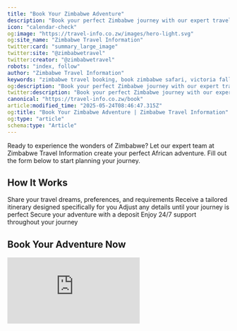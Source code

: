 ```yaml
---
title: "Book Your Zimbabwe Adventure"
description: "Book your perfect Zimbabwe journey with our expert travel specialists. From customized itineraries to full-service bookings, we handle every detail of your African adventure."
icon: "calendar-check"
og:image: "https://travel-info.co.zw/images/hero-light.svg"
og:site_name: "Zimbabwe Travel Information"
twitter:card: "summary_large_image"
twitter:site: "@zimbabwetravel"
twitter:creator: "@zimbabwetravel"
robots: "index, follow"
author: "Zimbabwe Travel Information"
keywords: "zimbabwe travel booking, book zimbabwe safari, victoria falls booking, zimbabwe accommodation, customized zimbabwe itinerary, zimbabwe tour packages, book zimbabwe adventure"
og:description: "Book your perfect Zimbabwe journey with our expert travel specialists. From customized itineraries to full-service bookings, we handle every detail of your African adventure."
twitter:description: "Book your perfect Zimbabwe journey with our expert travel specialists. From customized itineraries to full-service bookings, we handle every detail of your African adventure."
canonical: "https://travel-info.co.zw/book"
article:modified_time: "2025-05-24T08:46:47.315Z"
og:title: "Book Your Zimbabwe Adventure | Zimbabwe Travel Information"
og:type: "article"
schema:type: "Article"
---
```




Ready to experience the wonders of Zimbabwe? Let our expert team at Zimbabwe Travel Information create your perfect African adventure. Fill out the form below to start planning your journey.

## How It Works

<Steps>
  <Step title="Initial Consultation">
    Share your travel dreams, preferences, and requirements
  </Step>
  <Step title="Custom Proposal">
    Receive a tailored itinerary designed specifically for you
  </Step>
  <Step title="Refinement">
    Adjust any details until your journey is perfect
  </Step>
  <Step title="Confirmation">
    Secure your adventure with a deposit
  </Step>
  <Step title="Travel with Confidence">
    Enjoy 24/7 support throughout your journey
  </Step>
</Steps>

## Book Your Adventure Now

<Card>
  <div style={{ minWidth:"100%",maxWidth:"100%",border:"none" }}>
  <iframe id="JotFormIFrame-251418593486063" title="Booking Request Form" onload="window.parent.scrollTo(0,0)" allowtransparency="true" allow="geolocation; microphone; camera; fullscreen; payment" src="https://form.jotform.com/251418593486063" frameborder="0" style={{ minWidth:"100%",maxWidth:"100%",height:"100%",minHeight:"1800px",border:"none" }} scrolling="no" />

  </div>
</Card>

<script src="https://cdn.jotfor.ms/s/umd/latest/for-form-embed-handler.js" />

<script>
{`window.jotformEmbedHandler("iframe[id='JotFormIFrame-251418593486063']", "https://form.jotform.com/")`}

</script>

## Our Booking Services

### Complete Travel Solutions

<Tabs>
  <Tab title="Custom Itineraries">
    Our Zimbabwe specialists design your perfect journey based on your interests, timeframe, and budget. From wildlife safaris to cultural immersion, we craft experiences that showcase the real Zimbabwe.

    **Pricing:**

    - Up to 7 Days: $75
    - Up to 14 Days: $125
    - 15+ Days: $150
  </Tab>
  <Tab title="Accommodation">
    We partner with Zimbabwe's finest lodges, camps, and hotels to offer exceptional stays across the country. Our relationships mean special rates and exclusive perks for our travelers.
  </Tab>
  <Tab title="Activities">
    From thrilling Victoria Falls adventures to serene safari experiences, we handle all activity bookings so you can focus on enjoying Zimbabwe.
  </Tab>
  <Tab title="Transportation">
    Navigate Zimbabwe with ease. We coordinate airport transfers, domestic flights, private vehicles, and unique transport options.
  </Tab>
</Tabs>

### Service Options

<CardGroup cols={2}>
  <Card title="Self-Planned Travel Review" icon="magnifying-glass" color="#4CAF50">
    **$25**

    Have our experts review your itinerary to ensure it's realistic and maximizes your Zimbabwe experience.
  </Card>
  <Card title="Full Service Booking" icon="concierge-bell" color="#9C27B0">
    **$50 + 5% of bookings**

    Let us handle all logistics - accommodations, activities, transportation, and special requests.
  </Card>
</CardGroup>

## Why Book With Zimbabwe Travel Information?

<CardGroup cols={3}>
  <Card title="Local Expertise" icon="map-location-dot">
    Our team includes Zimbabweans who know their country intimately
  </Card>
  <Card title="Authentic Experiences" icon="face-smile">
    We focus on genuine connections with places and people
  </Card>
  <Card title="Responsible Travel" icon="leaf">
    We prioritize partners committed to sustainability
  </Card>
  <Card title="24/7 Support" icon="headset">
    Assistance available throughout your journey
  </Card>
  <Card title="Value" icon="sack-dollar">
    Competitive rates through established relationships
  </Card>
  <Card title="Personalization" icon="wand-magic-sparkles">
    Every journey tailored to your interests
  </Card>
</CardGroup>

## Simple Booking Process

<Steps>
  <Step title="Submit Form">
    Complete the booking form above with your travel details
  </Step>
  <Step title="Consultation">
    Speak with our travel specialist about your Zimbabwe experience
  </Step>
  <Step title="Review Proposal">
    Receive your custom itinerary and pricing
  </Step>
  <Step title="Confirm Booking">
    Secure your adventure with a deposit
  </Step>
  <Step title="Travel Preparation">
    Get exclusive pre-departure information
  </Step>
  <Step title="Enjoy Zimbabwe">
    Experience Zimbabwe with our ongoing support
  </Step>
</Steps>

## Popular Zimbabwe Experiences

<AccordionGroup>
  <Accordion title="Wildlife Safaris" icon="paw">
    Guided game drives, walking safaris, and night drives in Zimbabwe's premier national parks including Hwange, Mana Pools, and Gonarezhou.
  </Accordion>
  <Accordion title="Victoria Falls Adventures" icon="water">
    White water rafting, bungee jumping, helicopter flights, sunset cruises, and the Devil's Pool experience.
  </Accordion>
  <Accordion title="Cultural Experiences" icon="users">
    Traditional village visits, craft workshops, community tourism initiatives, and heritage site tours.
  </Accordion>
  <Accordion title="Adventure Activities" icon="mountain">
    Eastern Highlands hiking, Zambezi canoe safaris, Lake Kariba tiger fishing, and Matobo Hills exploration.
  </Accordion>
</AccordionGroup>

## Virtual Consultations Available

<Card title="Speak with a Zimbabwe Expert" icon="video" color="#FF9800">
  Connect directly with our travel specialists via video call for personalized advice and recommendations.

  - **30-Minute Session**: $40
  - **60-Minute Session**: $75

  Perfect for detailed planning discussions and destination insights.
</Card>

---

<Info>
  **Need assistance with the booking form?** If you experience any difficulties with the booking form above, please contact us at [bookings@travel-info.co.zw](mailto:bookings@travel-info.co.zw) and we'll be happy to help.
</Info>

<Trustpilot />